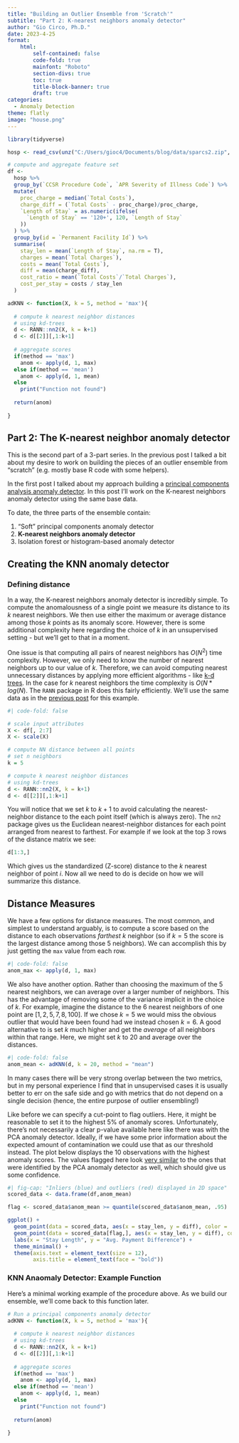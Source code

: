 ```yaml
---
title: "Building an Outlier Ensemble from 'Scratch'"
subtitle: "Part 2: K-nearest neighbors anomaly detector"
author: "Gio Circo, Ph.D."
date: 2023-4-25
format: 
    html:
        self-contained: false
        code-fold: true
        mainfont: "Roboto"
        section-divs: true
        toc: true
        title-block-banner: true
        draft: true
categories:
  - Anomaly Detection
theme: flatly
image: "house.png"
---
```


```r
library(tidyverse)

hosp <- read_csv(unz("C:/Users/gioc4/Documents/blog/data/sparcs2.zip", "Hospital_Inpatient_Discharges__SPARCS_De-Identified___2021.csv"))

# compute and aggregate feature set
df <-
  hosp %>%
  group_by(`CCSR Procedure Code`, `APR Severity of Illness Code`) %>%
  mutate(
    proc_charge = median(`Total Costs`),
    charge_diff = (`Total Costs` - proc_charge)/proc_charge,
    `Length of Stay` = as.numeric(ifelse(
      `Length of Stay` == '120+', 120, `Length of Stay`
    ))
  ) %>%
  group_by(id = `Permanent Facility Id`) %>%
  summarise(
    stay_len = mean(`Length of Stay`, na.rm = T),
    charges = mean(`Total Charges`),
    costs = mean(`Total Costs`),
    diff = mean(charge_diff),
    cost_ratio = mean(`Total Costs`/`Total Charges`),
    cost_per_stay = costs / stay_len
  )

adKNN <- function(X, k = 5, method = 'max'){
  
  # compute k nearest neighbor distances
  # using kd-trees
  d <- RANN::nn2(X, k = k+1)
  d <- d[[2]][,1:k+1]
  
  # aggregate scores
  if(method == 'max')
    anom <- apply(d, 1, max)
  else if(method == 'mean')
    anom <- apply(d, 1, mean)
  else
    print("Function not found")
  
  return(anom)
  
}
```

## Part 2: The K-nearest neighbor anomaly detector

This is the second part of a 3-part series. In the previous post I talked a bit 
about my desire to work on building the pieces of an outlier ensemble from 
"scratch" (e.g. mostly base R code with some helpers). 

In the first post I talked about my approach building a [principal components analysis anomaly detector](https://gmcirco.github.io/blog/posts/pca-anomaly/pca_anomaly.html). In
this post I'll work on the K-nearest neighbors anomaly detector using the same
base data.

To date, the three parts of the ensemble contain:

1. "Soft" principal components anomaly detector
2. **K-nearest neighbors anomaly detector**
3. Isolation forest or histogram-based anomaly detector

## Creating the KNN anomaly detector

### Defining distance

In a way, the K-nearest neighbors anomaly detector is incredibly simple. To compute the anomalousness of a single point we measure its distance to its $k$ nearest neighbors. We then use either the maximum or average distance among those $k$ points as its anomaly score. However, there is some additional complexity here regarding the choice of $k$ in an unsupervised setting - but we'll get to that in a moment.

One issue is that computing all pairs of nearest neighbors has $O(N^2)$ time complexity. However, we only need to know the number of nearest neighbors up to our value of $k$. Therefore, we can avoid computing nearest unnecessary distances by applying more efficient algorithms - like [k-d trees](https://en.wikipedia.org/wiki/K-d_tree). In the case for $k$ nearest neighbors the time complexity is $O(N * log(N)$. The `RANN` package in R does this fairly efficiently. We'll use the same data as in the [previous post](https://gmcirco.github.io/blog/posts/pca-anomaly/pca_anomaly.html) for this example.

```r
#| code-fold: false

# scale input attributes
X <- df[, 2:7]
X <- scale(X)

# compute NN distance between all points
# set n neighbors
k = 5

# compute k nearest neighbor distances
# using kd-trees
d <- RANN::nn2(X, k = k+1)
d <- d[[2]][,1:k+1]
```

You will notice that we set $k$ to $k+1$ to avoid calculating the nearest-neighbor distance to the each point itself (which is always zero). The `nn2` package gives us the Euclidean nearest-neighbor distances for each point arranged from nearest to farthest. For example if we look at the top 3 rows of the distance matrix we see:

```r
d[1:3,]
```

Which gives us the standardized (Z-score) distance to the $k$ nearest neighbor of point $i$. Now all we need to do is decide on how we will summarize this distance. 

## Distance Measures

We have a few options for distance measures. The most common, and simplest to understand arguably, is to compute a score based on the distance to each observations *farthest* $k$ neighbor (so if $k=5$ the score is the largest distance among those 5 neighbors). We can accomplish this by just getting the `max` value from each row.

```r
#| code-fold: false
anom_max <- apply(d, 1, max)
```

We also have another option. Rather than choosing the maximum of the 5 nearest neighbors, we can average over a larger number of neighbors. This has the advantage of removing some of the variance implicit in the choice of $k$. For example, imagine the distance to the 6 nearest neighbors of one point are $[1, 2, 5, 7, 8, 100]$. If we chose $k=5$ we would miss the obvious outlier that would have been found had we instead chosen $k=6$. A good alternative to is set $k$ much higher and get the *average* of all neighbors within that range. Here, we might set $k$ to 20 and average over the distances.

```r
#| code-fold: false
anom_mean <- adKNN(d, k = 20, method = "mean")
```

In many cases there will be very strong overlap between the two metrics, but in my personal experience I find that in unsupervised cases it is usually better to err on the safe side and go with metrics that do not depend on a single decision (hence, the entire purpose of outlier ensembling!)

Like before we can specify a cut-point to flag outliers. Here, it might be reasonable to set it to the highest 5% of anomaly scores. Unfortunately, there's not necessarily a clear p-value available here like there was with the PCA anomaly detector. Ideally, if we have some prior information about the expected amount of contamination we could use that as our threshold instead. The plot below displays the 10 observations with the highest anomaly scores. The values flagged here look [very similar](https://gmcirco.github.io/blog/posts/pca-anomaly/pca_anomaly.html#flagging-outliers) to the ones that were identified by the PCA anomaly detector as well, which should give us some confidence. 

```r
#| fig-cap: "Inliers (blue) and outliers (red) displayed in 2D space"
scored_data <- data.frame(df,anom_mean)

flag <- scored_data$anom_mean >= quantile(scored_data$anom_mean, .95)

ggplot() +
  geom_point(data = scored_data, aes(x = stay_len, y = diff), color = '#004488', size = 2, alpha = .25) +
  geom_point(data = scored_data[flag,], aes(x = stay_len, y = diff), color = '#BB5566', size = 2.5) +
  labs(x = "Stay Length", y = "Avg. Payment Difference") +
  theme_minimal() +
  theme(axis.text = element_text(size = 12),
        axis.title = element_text(face = "bold"))
```

### KNN Anaomaly Detector: Example Function

Here's a minimal working example of the procedure above. As we build our ensemble, we'll come back to this function later.

```r
# Run a principal components anomaly detector
adKNN <- function(X, k = 5, method = 'max'){
  
  # compute k nearest neighbor distances
  # using kd-trees
  d <- RANN::nn2(X, k = k+1)
  d <- d[[2]][,1:k+1]
  
  # aggregate scores
  if(method == 'max')
    anom <- apply(d, 1, max)
  else if(method == 'mean')
    anom <- apply(d, 1, mean)
  else
    print("Function not found")
  
  return(anom)
  
}
```